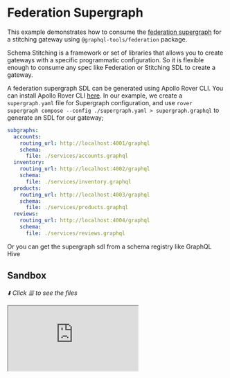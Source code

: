 # Federation Supergraph

This example demonstrates how to consume the [federation supergraph](https://the-guild.dev/graphql/hive/federation) for a stitching gateway using
`@graphql-tools/federation` package.

Schema Stitching is a framework or set of libraries that allows you to create gateways with a
specific programmatic configuration. So it is flexible enough to consume any spec like Federation or
Stitching SDL to create a gateway.

A federation supergraph SDL can be generated using Apollo Rover CLI. You can install Apollo Rover
CLI [here](https://www.apollographql.com/docs/rover/getting-started). In our example, we create a
`supergraph.yaml` file for Supergraph configuration, and use
`rover supergraph compose --config ./supergraph.yaml > supergraph.graphql` to generate an SDL for
our gateway;

```yaml
subgraphs:
  accounts:
    routing_url: http://localhost:4001/graphql
    schema:
      file: ./services/accounts.graphql
  inventory:
    routing_url: http://localhost:4002/graphql
    schema:
      file: ./services/inventory.graphql
  products:
    routing_url: http://localhost:4003/graphql
    schema:
      file: ./services/products.graphql
  reviews:
    routing_url: http://localhost:4004/graphql
    schema:
      file: ./services/reviews.graphql
```

Or you can get the supergraph sdl from a schema registry like GraphQL Hive

## Sandbox

_⬇️ Click ☰ to see the files_

<iframe
  src="https://codesandbox.io/embed/github/ardatan/schema-stitching/tree/master/examples/federation-supergraph?codemirror=1&fontsize=14&initialpath=/graphql&file=/src/gateway.ts&theme=dark"
  className="mt-6 w-full h-[500px] rounded-md"
  title="federation-supergraph"
  allow="geolocation; microphone; camera; midi; vr; accelerometer; gyroscope; payment; ambient-light-sensor; encrypted-media; usb"
  sandbox="allow-forms allow-modals allow-popups allow-presentation allow-same-origin allow-scripts"
/>

> You can also see the project on GitHub
> [here](https://github.com/ardatan/schema-stitching/tree/master/examples/federation-supergraph).

The following services are available for interactive queries:

- **Stitched gateway:** listening on 4000/graphql
- _Accounts_ subservice\_: listening on 4001/graphql
- _Inventory_ subservice\_: listening on 4002/GraphQL
- _Products_ subservice\_: listening on 4003/graphql
- _Reviews_ subservice\_: listening on 4004/graphql

This example is based on the
[Federation intro example](https://www.apollographql.com/docs/federation/#concern-based-separation).

## Summary

You can use `getStitchedSchemaFromSupergraphSdl` from `@graphql-tools/federation` to consume a
supergraph and get an executable `GraphQLSchema` that you can use with any GraphQL server or execute
it locally.

```ts
import { readFileSync } from 'fs'
import { createServer } from 'node:http'
import { createYoga } from 'graphql-yoga'
import { getStitchedSchemaFromSupergraphSdl } from '@graphql-tools/federation'

// This doesn't have to be from a file system, it can be fetched via HTTP from a schema registry
const supergraphSdl = readFileSync('./supergraph.graphql').toString()
const schema = getStitchedSchemaFromSupergraphSdl({ supergraphSdl })
const yoga = createYoga({ schema })
const server = createServer(yoga)

server.listen(4000, () => {
  console.log(`🚀 Server ready at http://localhost:4000/graphql`)
})
```

> Subscriptions are supported without the need of any additional configuration.

## Authorization and Extra Headers

If you need to pass extra headers to the subgraphs, you can use `httpExecutorOpts` option to
configure the HTTP executor;

```ts
const schema = getStitchedSchemaFromSupergraphSdl({
  supergraphSdl,
  httpExecutorOpts: {
    headers(executionRequest) {
      // This will forward `Authorization Header` from the incoming request to the subgraphs
      return {
        authorization: executionRequest.context.request.headers.get('authorization')
      }
    }
  }
})
```
